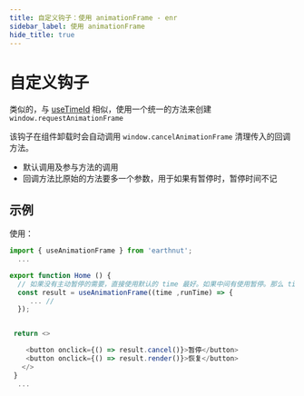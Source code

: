 ```yaml
---
title: 自定义钩子：使用 animationFrame - enr
sidebar_label: 使用 animationFrame
hide_title: true
---
```


# 自定义钩子

类似的，与 [useTimeId](./use-time-id) 相似，使用一个统一的方法来创建 `window.requestAnimationFrame`

该钩子在组件卸载时会自动调用 `window.cancelAnimationFrame` 清理传入的回调方法。

- 默认调用及参与方法的调用
- 回调方法比原始的方法要多一个参数，用于如果有暂停时，暂停时间不记

## 示例

使用：

```ts
import { useAnimationFrame } from 'earthnut';
  ...

export function Home () {
  // 如果没有主动暂停的需要，直接使用默认的 time 最好。如果中间有使用暂停。那么 time 值是不连贯的，而 runTime 是连贯的
  const result = useAnimationFrame((time ,runTime) => {
     ... //
  });


 return <>

    <button onclick={() => result.cancel()}>暂停</button>
    <button onclick={() => result.render()}>恢复</button>
   </>
 }
  ...

```
